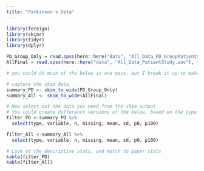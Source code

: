 ```yaml
---
title: "Parkinson's Data"
---
```

```r
library(foreign)
library(skimr)
library(tidyr)
library(dplyr)
```

```r
PD_Group_Only = read.spss(here::here("data", "All_Data_PD_GroupPatientStudy.sav"), to.data.frame=TRUE)
AllFinal = read.spss(here::here("data", "All_Data_PatientStudy.sav"), to.data.frame=TRUE)
```

```r
# you could do much of the below in one pass, but I break it up to make it easier to understand

# capture the skim data
summary_PD <- skim_to_wide(PD_Group_Only)
summary_All <- skim_to_wide(AllFinal)

# Now select out the data you need from the skim output.
# You could create differenct versions of the below, based on the type (e.g., numeric vs factor)
filter_PD <-summary_PD %>% 
  select(type, variable, n, missing, mean, sd, p0, p100)

filter_All <-summary_All %>% 
  select(type, variable, n, missing, mean, sd, p0, p100)

# Look at the descriptive stats, and match to paper stats
kable(filter_PD)
kable(filter_All)

```